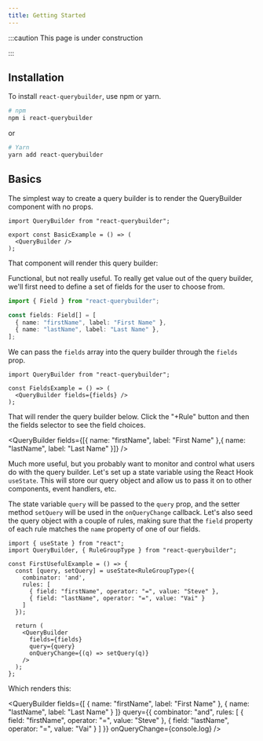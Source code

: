 ```yaml
---
title: Getting Started
---
```



:::caution This page is under construction

:::

## Installation

To install `react-querybuilder`, use npm or yarn.

```bash
# npm
npm i react-querybuilder
```

or

```bash
# Yarn
yarn add react-querybuilder
```

## Basics

The simplest way to create a query builder is to render the QueryBuilder component with no props.

```tsx
import QueryBuilder from "react-querybuilder";

export const BasicExample = () => (
  <QueryBuilder />
);
```

That component will render this query builder:

<QueryBuilder />

Functional, but not really useful. To really get value out of the query builder, we'll first need to define a set of fields for the user to choose from.

```ts
import { Field } from "react-querybuilder";

const fields: Field[] = [
  { name: "firstName", label: "First Name" },
  { name: "lastName", label: "Last Name" },
];
```

We can pass the `fields` array into the query builder through the `fields` prop.

```tsx
import QueryBuilder from "react-querybuilder";

const FieldsExample = () => (
  <QueryBuilder fields={fields} />
);
```

That will render the query builder below. Click the "+Rule" button and then the fields selector to see the field choices.

<QueryBuilder fields={[{ name: "firstName", label: "First Name" },{ name: "lastName", label: "Last Name" }]} />

Much more useful, but you probably want to monitor and control what users do with the query builder. Let's set up a state variable using the React Hook `useState`. This will store our query object and allow us to pass it on to other components, event handlers, etc.

The state variable `query` will be passed to the `query` prop, and the setter method `setQuery` will be used in the `onQueryChange` callback. Let's also seed the query object with a couple of rules, making sure that the `field` property of each rule matches the `name` property of one of our fields.

```tsx
import { useState } from "react";
import QueryBuilder, { RuleGroupType } from "react-querybuilder";

const FirstUsefulExample = () => {
  const [query, setQuery] = useState<RuleGroupType>({
    combinator: 'and',
    rules: [
      { field: "firstName", operator: "=", value: "Steve" },
      { field: "lastName", operator: "=", value: "Vai" }
    ]
  });

  return (
    <QueryBuilder
      fields={fields}
      query={query}
      onQueryChange={(q) => setQuery(q)}
    />
  );
};
```

Which renders this:

<QueryBuilder
  fields={[
    { name: "firstName", label: "First Name" },
    { name: "lastName", label: "Last Name" }
  ]}
  query={{
    combinator: "and",
    rules: [
      { field: "firstName", operator: "=", value: "Steve" },
      { field: "lastName", operator: "=", value: "Vai" }
    ]
  }}
  onQueryChange={console.log}
/>
